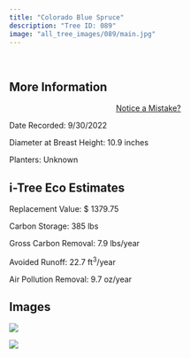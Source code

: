 ```yaml
---
title: "Colorado Blue Spruce"
description: "Tree ID: 089"
image: "all_tree_images/089/main.jpg"
---
```


<br>

## **More Information**
::: column-margin
<center><a class="button" href="https://forms.gle/W6f5nwYxrM33hF4f7">Notice a Mistake?</a></center>
:::


Date Recorded:  9/30/2022

Diameter at Breast Height:  10.9  inches

Planters:  Unknown

## **i-Tree Eco Estimates**


 Replacement Value: $ 1379.75

 Carbon Storage:  385  lbs

 Gross Carbon Removal:  7.9  lbs/year

 Avoided Runoff:  22.7  ft<sup>3</sup>/year

 Air Pollution Removal:  9.7  oz/year

## **Images**


 ![](all_tree_images/089/IMG_6624.jpg)

 ![](all_tree_images/089/main.jpg)
